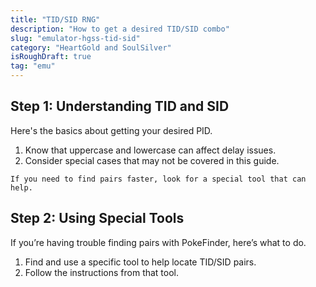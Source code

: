 ```yaml
---
title: "TID/SID RNG"
description: "How to get a desired TID/SID combo"
slug: "emulator-hgss-tid-sid"
category: "HeartGold and SoulSilver"
isRoughDraft: true
tag: "emu"
---
```


## Step 1: Understanding TID and SID

Here's the basics about getting your desired PID.

1. Know that uppercase and lowercase can affect delay issues.
2. Consider special cases that may not be covered in this guide.

```
If you need to find pairs faster, look for a special tool that can help.
```

## Step 2: Using Special Tools

If you’re having trouble finding pairs with PokeFinder, here’s what to do.

1. Find and use a specific tool to help locate TID/SID pairs.
2. Follow the instructions from that tool.
